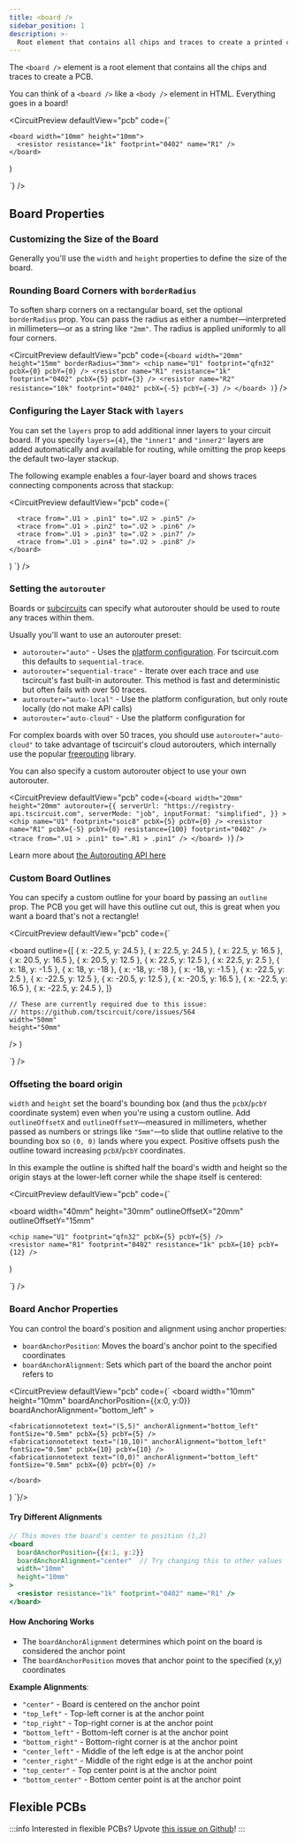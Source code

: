 ---
title: <board />
sidebar_position: 1
description: >-
  Root element that contains all chips and traces to create a printed circuit board.
---

The `<board />` element is a root element that contains all the chips and traces
to create a PCB.

You can think of a `<board />` like a `<body />` element in HTML. Everything
goes in a board!



<CircuitPreview defaultView="pcb" code={`

    <board width="10mm" height="10mm">
      <resistor resistance="1k" footprint="0402" name="R1" />
    </board>
  )

`} />


## Board Properties

### Customizing the Size of the Board

Generally you'll use the `width` and `height` properties to define the size of
the board.

### Rounding Board Corners with `borderRadius`

To soften sharp corners on a rectangular board, set the optional `borderRadius`
prop. You can pass the radius as either a number—interpreted in millimeters—or
as a string like `"2mm"`. The radius is applied uniformly to all four corners.

<CircuitPreview defaultView="pcb" code={`
    <board width="20mm" height="15mm" borderRadius="3mm">
      <chip name="U1" footprint="qfn32" pcbX={0} pcbY={0} />
      <resistor name="R1" resistance="1k" footprint="0402" pcbX={5} pcbY={3} />
      <resistor name="R2" resistance="10k" footprint="0402" pcbX={-5} pcbY={-3} />
    </board>
  )
`} />

### Configuring the Layer Stack with `layers`

You can set the `layers` prop to add additional inner layers to your circuit
board. If you specify `layers={4}`, the `"inner1"` and `"inner2"` layers are
added automatically and available for routing, while omitting the prop keeps the
default two-layer stackup.

The following example enables a four-layer board and shows traces connecting
components across that stackup:

<CircuitPreview defaultView="pcb" code={`
    <board
      width="32mm"
      height="20mm"
      layers={4}
    >
      <chip name="U1" footprint="soic8" pcbX={-6} pcbY={0} />
      <chip name="U2" footprint="soic8" pcbX={6} pcbY={0} rotation={180} />

      <trace from=".U1 > .pin1" to=".U2 > .pin5" />
      <trace from=".U1 > .pin2" to=".U2 > .pin6" />
      <trace from=".U1 > .pin3" to=".U2 > .pin7" />
      <trace from=".U1 > .pin4" to=".U2 > .pin8" />
    </board>
  )
`} />

### Setting the `autorouter`

Boards or [subcircuits](./subcircuit.mdx) can specify what autorouter should be
used to route any traces within them.

Usually you'll want to use an autorouter preset:

- `autorouter="auto"` - Uses the [platform configuration](../guides/running-tscircuit/platform-configuration.md). For tscircuit.com this defaults to `sequential-trace`.
- `autorouter="sequential-trace"` - Iterate over each trace and use tscircuit's fast built-in autorouter. This method is fast and deterministic but often fails with over 50 traces.
- `autorouter="auto-local"` - Use the platform configuration, but only route locally (do not make API calls)
- `autorouter="auto-cloud"` - Use the platform configuration for 

For complex boards with over 50 traces, you should use `autorouter="auto-cloud"`
to take advantage of tscircuit's cloud autorouters, which internally use the popular
[freerouting](https://github.com/freerouting/freerouting) library.

You can also specify a custom autorouter object to use your own autorouter.

<CircuitPreview defaultView="pcb" code={`
    <board
      width="20mm"
      height="20mm"
      autorouter={{
        serverUrl: "https://registry-api.tscircuit.com",
        serverMode: "job",
        inputFormat: "simplified",
      }}
    >
      <chip name="U1" footprint="soic8" pcbX={5} pcbY={0} />
      <resistor
        name="R1"
        pcbX={-5}
        pcbY={0}
        resistance={100}
        footprint="0402"
      />
      <trace from=".U1 > .pin1" to=".R1 > .pin1" />
    </board>
  )
`} />

Learn more about [the Autorouting API here](../web-apis/autorouting-api.mdx)


### Custom Board Outlines

You can specify a custom outline for your board by passing an `outline` prop.
The PCB you get will have this outline cut out, this is great when you want a
board that's not a rectangle!

<CircuitPreview defaultView="pcb" code={`

  <board
    outline={[
      { x: -22.5, y: 24.5 },
      { x: 22.5, y: 24.5 },
      { x: 22.5, y: 16.5 },
      { x: 20.5, y: 16.5 },
      { x: 20.5, y: 12.5 },
      { x: 22.5, y: 12.5 },
      { x: 22.5, y: 2.5 },
      { x: 18, y: -1.5 },
      { x: 18, y: -18 },
      { x: -18, y: -18 },
      { x: -18, y: -1.5 },
      { x: -22.5, y: 2.5 },
      { x: -22.5, y: 12.5 },
      { x: -20.5, y: 12.5 },
      { x: -20.5, y: 16.5 },
      { x: -22.5, y: 16.5 },
      { x: -22.5, y: 24.5 },
    ]}

    // These are currently required due to this issue:
    // https://github.com/tscircuit/core/issues/564
    width="50mm"
    height="50mm"
  />
)

`} />

### Offseting the board origin

`width` and `height` set the board's bounding box (and thus the `pcbX`/`pcbY`
coordinate system) even when you're using a custom outline. Add
`outlineOffsetX` and `outlineOffsetY`—measured in millimeters, whether passed as
numbers or strings like `"5mm"`—to slide that outline relative to the bounding
box so `(0, 0)` lands where you expect. Positive offsets push the outline toward
increasing `pcbX`/`pcbY` coordinates.

In this example the outline is shifted half the board's width and height so the
origin stays at the lower-left corner while the shape itself is centered:

<CircuitPreview defaultView="pcb" code={`

  <board
    width="40mm"
    height="30mm"
    outlineOffsetX="20mm"
    outlineOffsetY="15mm"
  >
    <chip name="U1" footprint="qfn32" pcbX={5} pcbY={5} />
    <resistor name="R1" footprint="0402" resistance="1k" pcbX={10} pcbY={12} />
  </board>
)

`}
/> 


### Board Anchor Properties

You can control the board's position and alignment using anchor properties:

- `boardAnchorPosition`: Moves the board's anchor point to the specified coordinates
- `boardAnchorAlignment`: Sets which part of the board the anchor point refers to

<CircuitPreview defaultView="pcb" code={`
   <board 
      width="10mm" 
      height="10mm"
      boardAnchorPosition={{x:0, y:0}} 
      boardAnchorAlignment="bottom_left"
    >
    <resistor resistance="1k" footprint="0402" name="R1" pcbX={2} pcbY={2} />

    <fabricationnotetext text="(5,5)" anchorAlignment="bottom_left" fontSize="0.5mm" pcbX={5} pcbY={5} />
    <fabricationnotetext text="(10,10)" anchorAlignment="bottom_left" fontSize="0.5mm" pcbX={10} pcbY={10} />
    <fabricationnotetext text="(0,0)" anchorAlignment="bottom_left" fontSize="0.5mm" pcbX={0} pcbY={0} />

    </board>
  )
`}/>

#### Try Different Alignments

```jsx
// This moves the board's center to position (1,2)
<board 
  boardAnchorPosition={{x:1, y:2}} 
  boardAnchorAlignment="center"  // Try changing this to other values
  width="10mm" 
  height="10mm"
>
  <resistor resistance="1k" footprint="0402" name="R1" />
</board>
```

#### How Anchoring Works
- The `boardAnchorAlignment` determines which point on the board is considered the anchor point
- The `boardAnchorPosition` moves that anchor point to the specified (x,y) coordinates

**Example Alignments**:
- `"center"` - Board is centered on the anchor point
- `"top_left"` - Top-left corner is at the anchor point
- `"top_right"` - Top-right corner is at the anchor point
- `"bottom_left"` - Bottom-left corner is at the anchor point
- `"bottom_right"` - Bottom-right corner is at the anchor point
- `"center_left"` - Middle of the left edge is at the anchor point
- `"center_right"` - Middle of the right edge is at the anchor point
- `"top_center"` - Top center point is at the anchor point
- `"bottom_center"` - Bottom center point is at the anchor point

## Flexible PCBs

:::info
Interested in flexible PCBs? Upvote [this issue on Github](https://github.com/tscircuit/tscircuit/issues/510)!
:::